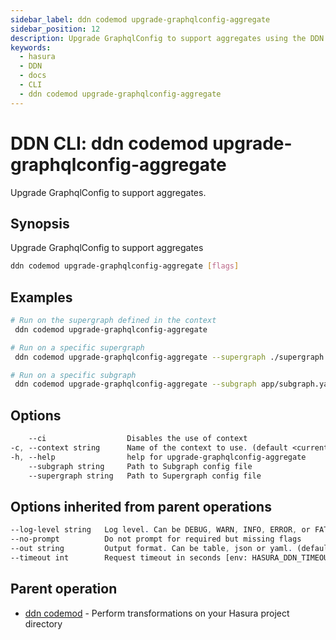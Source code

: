 ```yaml
---
sidebar_label: ddn codemod upgrade-graphqlconfig-aggregate
sidebar_position: 12
description: Upgrade GraphqlConfig to support aggregates using the DDN CLI
keywords:
  - hasura
  - DDN
  - docs
  - CLI
  - ddn codemod upgrade-graphqlconfig-aggregate
---
```


# DDN CLI: ddn codemod upgrade-graphqlconfig-aggregate

Upgrade GraphqlConfig to support aggregates.

## Synopsis

Upgrade GraphqlConfig to support aggregates

```bash
ddn codemod upgrade-graphqlconfig-aggregate [flags]
```

## Examples

```bash
# Run on the supergraph defined in the context
 ddn codemod upgrade-graphqlconfig-aggregate

# Run on a specific supergraph
 ddn codemod upgrade-graphqlconfig-aggregate --supergraph ./supergraph.cloud.yaml

# Run on a specific subgraph
 ddn codemod upgrade-graphqlconfig-aggregate --subgraph app/subgraph.yaml
```

## Options

```sass
    --ci                  Disables the use of context
-c, --context string      Name of the context to use. (default <current_context>)
-h, --help                help for upgrade-graphqlconfig-aggregate
    --subgraph string     Path to Subgraph config file
    --supergraph string   Path to Supergraph config file
```

## Options inherited from parent operations

```sass
--log-level string   Log level. Can be DEBUG, WARN, INFO, ERROR, or FATAL. (default "INFO")
--no-prompt          Do not prompt for required but missing flags
--out string         Output format. Can be table, json or yaml. (default "table")
--timeout int        Request timeout in seconds [env: HASURA_DDN_TIMEOUT] (default 100)
```

## Parent operation

- [ddn codemod](/reference/cli/commands/ddn_codemod) - Perform transformations on your Hasura project directory
